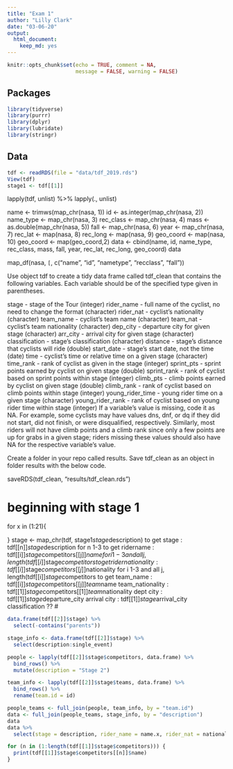 ```yaml
---
title: "Exam 1"
author: "Lilly Clark"
date: "03-06-20"
output: 
  html_document:
    keep_md: yes
---
```


```r
knitr::opts_chunk$set(echo = TRUE, comment = NA, 
                      message = FALSE, warning = FALSE)
```

## Packages

```r
library(tidyverse)
library(purrr)
library(dplyr)
library(lubridate)
library(stringr)
```

## Data

```r
tdf <- readRDS(file = "data/tdf_2019.rds")
View(tdf)
stage1 <- tdf[[1]]
```


lapply(tdf, unlist) %>%
  lapply(., unlist)

name <- trimws(map_chr(nasa, 1))
id <- as.integer(map_chr(nasa, 2))
name_type <- map_chr(nasa, 3)
rec_class <- map_chr(nasa, 4)
mass <- as.double(map_chr(nasa, 5))
fall <- map_chr(nasa, 6)
year <- map_chr(nasa, 7)
rec_lat <- map(nasa, 8)
rec_long <- map(nasa, 9)
geo_coord <- map(nasa, 10)
geo_coord <- map(geo_coord,2)
data <- cbind(name, id, name_type, rec_class, mass, fall, year, rec_lat, rec_long, geo_coord)
data

map_df(nasa, `[`, c("name", "id", "nametype", "recclass", "fall"))

Use object tdf to create a tidy data frame called tdf_clean that contains the following variables. Each variable should be of the specified type given in parentheses.

stage - stage of the Tour (integer)
rider_name - full name of the cyclist, no need to change the format (character)
rider_nat - cyclist's nationality (character)
team_name - cyclist's team name (character)
team_nat - cyclist's team nationality (character)
dep_city - departure city for given stage (character)
arr_city - arrival city for given stage (character)
classification - stage's classification (character)
distance - stage's distance that cyclists will ride (double)
start_date - stage's start date, not the time (date)
time - cyclist's time or relative time on a given stage (character)
time_rank - rank of cyclist as given in the stage (integer)
sprint_pts - sprint points earned by cyclist on given stage (double)
sprint_rank - rank of cyclist based on sprint points within stage (integer)
climb_pts - climb points earned by cyclist on given stage (double)
climb_rank - rank of cyclist based on climb points within stage (integer)
young_rider_time - young rider time on a given stage (character)
young_rider_rank - rank of cyclist based on young rider time within stage (integer)
If a variable's value is missing, code it as NA. For example, some cyclists may have values dns, dnf, or dq if they did not start, did not finish, or were disqualified, respectively. Similarly, most riders will not have climb points and a climb rank since only a few points are up for grabs in a given stage; riders missing these values should also have NA for the respective variable's value.

Create a folder in your repo called results. Save tdf_clean as an object in folder results with the below code.

saveRDS(tdf_clean, "results/tdf_clean.rds")



# beginning with stage 1
for x in (1:21){
  
}
stage <- map_chr(tdf, stage1$stage$description)
  to get stage : tdf[[n]]$stage$description for n 1-3
  to get ridername : tdf[[i]]$stage$competitors[[j]]$name for i 1-3 and all j, length(tdf[[i]]$stage$competitors
  to get ridernationality : tdf[[i]]$stage$competitors[[j]]$nationality for i 1-3 and all j, length(tdf[[i]]$stage$competitors
  to get team_name : tdf[[i]]$stage$competitors[[j]]$team$name
  team_nationality : tdf[[1]]$stage$competitors[[1]]$team$nationality
  dept city :  tdf[[1]]$stage$departure_city
  arrival city : tdf[[1]]$stage$arrival_city
  classification ??
# 

```r
data.frame(tdf[[2]]$stage) %>%
  select(-contains("parents"))

stage_info <- data.frame(tdf[[2]]$stage) %>%
  select(description:single_event)
```

```r
people <- lapply(tdf[[2]]$stage$competitors, data.frame) %>%
  bind_rows() %>%
  mutate(description = "Stage 2")
```

```r
team_info <- lapply(tdf[[2]]$stage$teams, data.frame) %>%
  bind_rows() %>%
  rename(team.id = id)
```

```r
people_teams <- full_join(people, team_info, by = "team.id")
data <- full_join(people_teams, stage_info, by = "description") 
data
data %>%
  select(stage = description, rider_name = name.x, rider_nat = nationality.x, team_name = team.name, team_nat = team.nationality, dep_city = departure_city, arr_city = arrival_city, classification, distance, start_date = scheduled)
```

```r
for (n in (1:length(tdf[[1]]$stage$competitors))) {
  print(tdf[[1]]$stage$competitors[[n]]$name)
}
```
